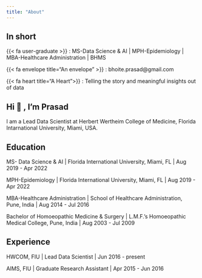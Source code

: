 ```yaml
---
title: "About"
---
```


## In short

{{< fa user-graduate >}} : MS-Data Science & AI | MPH-Epidemiology | MBA-Healthcare Administration | BHMS

{{< fa envelope title="An envelope" >}} : bhoite.prasad@gmail.com

{{< fa heart title="A Heart">}} : Telling the story and meaningful insights out of data


## Hi 👋 , I'm Prasad

I am a Lead Data Scientist at Herbert Wertheim College of Medicine, Florida Intarnational University, Miami, USA.

## Education

MS- Data Science & AI \| Florida International University, Miami, FL \|  Aug 2019 - Apr 2022

MPH-Epidemiology \| Florida International University, Miami, FL \|  Aug 2019 - Apr 2022

MBA-Healthcare Administration \| School of Healthcare Administration, Pune, India \| Aug 2014 - Jul 2016

Bachelor of Homoeopathic Medicine & Surgery \| L.M.F.'s Homoeopathic Medical College, Pune, India \| Aug 2003 - Jul 2009

## Experience

HWCOM, FIU \| Lead Data Scientist \| Jun 2016 - present

AIMS, FIU \| Graduate Research Assistant \| Apr 2015 - Jun 2016
